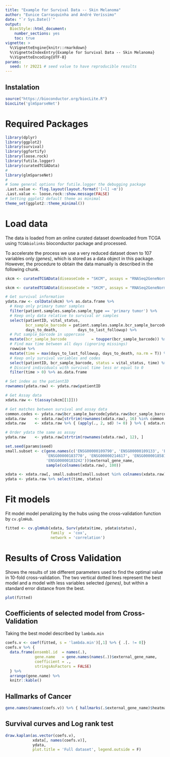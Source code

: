 ```yaml
---
title: "Example for Survival Data -- Skin Melanoma"
author: "Eunice Carrasquinha and André Veríssimo"
date: "`r Sys.Date()`"
output: 
  BiocStyle::html_document:
    number_sections: yes
    toc: true
vignette: >
  %\VignetteEngine{knitr::rmarkdown}
  %\VignetteIndexEntry{Example for Survival Data -- Skin Melanoma}
  %\VignetteEncoding{UTF-8}
params:
  seed: !r 29221 # seed value to have reproducible results
--- 
```


## Instalation

```r
source("https://bioconductor.org/biocLite.R")
biocLite('glmSparseNet')
```

# Required Packages

```r
library(dplyr)
library(ggplot2)
library(survival)
library(ggfortify)
library(loose.rock)
library(futile.logger)
library(curatedTCGAData)
#
library(glmSparseNet)
#
# Some general options for futile.logger the debugging package
.Last.value <- flog.layout(layout.format('[~l] ~m'))
.Last.value <- loose.rock::show.message(FALSE)
# Setting ggplot2 default theme as minimal
theme_set(ggplot2::theme_minimal())
```

# Load data

The data is loaded from an online curated dataset downloaded from TCGA using `TCGAbiolinks` bioconductor package and processed.

To accelerate the process we use a very reduced dataset down to 107 variables only *(genes)*, which is stored as a data object in this package. However, the procedure to obtain the data manually is described in the following chunk.

```r
skcm <- curatedTCGAData(diseaseCode = "SKCM", assays = "RNASeq2GeneNorm", FALSE)
```

```r
skcm <- curatedTCGAData(diseaseCode = "SKCM", assays = "RNASeq2GeneNorm", FALSE)
```


```r
# Get survival information
ydata.raw <- colData(skcm) %>% as.data.frame %>% 
  # Keep only primary tumor samples
  filter(patient.samples.sample.sample_type == 'primary tumor') %>%
  # Keep only data relative to survival or samples
  select(patientID, vital_status, 
         bcr_sample_barcode = patient.samples.sample.bcr_sample_barcode,
         days_to_death,         days_to_last_followup) %>% 
  # Put sample_barcode in uppercase
  mutate(bcr_sample_barcode           = toupper(bcr_sample_barcode)) %>%
  # Find max time between all days (ignoring missings)
  rowwise %>%
  mutate(time = max(days_to_last_followup, days_to_death, na.rm = T)) %>%
  # Keep only survival variables and codes
  select(patientID, bcr_sample_barcode, status = vital_status, time) %>% 
  # Discard individuals with survival time less or equal to 0
  filter(time > 0) %>% as.data.frame

# Set index as the patientID
rownames(ydata.raw) <- ydata.raw$patientID

# Get Assay data
xdata.raw <- t(assay(skcm[[1]]))

# Get matches between survival and assay data
common.codes <- ydata.raw$bcr_sample_barcode[ydata.raw$bcr_sample_barcode %in% strtrim(rownames(xdata.raw), 16)]
xdata.raw    <- xdata.raw[strtrim(rownames(xdata.raw), 16) %in% common.codes, ]
xdata.raw    <- xdata.raw %>% { (apply(., 2, sd) != 0) } %>% { xdata.raw[, .] } %>% scale

# Order ydata the same as assay
ydata.raw    <- ydata.raw[strtrim(rownames(xdata.raw), 12), ]

set.seed(params$seed)
small.subset <- c(gene.names(c('ENSG00000109790', 'ENSG00000109133', 'ENSG00000023734', 
                  'ENSG00000183770', 'ENSG00000214617', 'ENSG00000185813', 
                  'ENSG00000183242'))$external_gene_name,
                  sample(colnames(xdata.raw), 100))

xdata <- xdata.raw[, small.subset[small.subset %in% colnames(xdata.raw)]]
ydata <- ydata.raw %>% select(time, status)
```

# Fit models

Fit model model penalizing by the hubs using the cross-validation function by `cv.glmHub`.

```r
fitted <- cv.glmHub(xdata, Surv(ydata$time, ydata$status), 
                    family  = 'cox',
                    network = 'correlation')
```

# Results of Cross Validation

Shows the results of `100` different parameters used to find the optimal value in 10-fold cross-validation. The two vertical dotted lines represent the best model and a model with less variables selected *(genes)*, but within a standard error distance from the best.

```r
plot(fitted)
```

## Coefficients of selected model from Cross-Validation

Taking the best model described by `lambda.min`

```r
coefs.v <- coef(fitted, s = 'lambda.min')[,1] %>% { .[. != 0]}
coefs.v %>% { 
  data.frame(ensembl.id  = names(.), 
             gene.name   = gene.names(names(.))$external_gene_name, 
             coefficient = .,
             stringsAsFactors = FALSE)
  } %>%
  arrange(gene.name) %>%
  knitr::kable()
```

## Hallmarks of Cancer

```r
gene.names(names(coefs.v)) %>% { hallmarks(.$external_gene_name)$heatmap }
```

## Survival curves and Log rank test

```r
draw.kaplan(as.vector(coefs.v), 
            xdata[, names(coefs.v)], 
            ydata, 
            plot.title = 'Full dataset', legend.outside = F)
```

